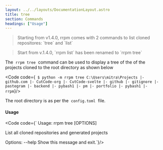 ```yaml
---
layout: ../../layouts/DocumentationLayout.astro
title: tree
section: Commands
headings: ["Usage"]
---
```


<Blockquote type="info">Starting from v1.4.0, rrpm comes with 2 commands to list cloned repositores: `tree` and `list`</Blockquote>
<Blockquote type="warning">Start from v.1.4.0, `rrpm list` has been renamed to `rrpm tree`</Blockquote>

The &nbsp;`rrpm tree`&nbsp; command can be used to display a tree of the of the projects cloned to the root directory as shown below

<Code code={`
$ python -m rrpm tree
C:\Users\mitra\Projects
  |- github.com
      |- CutCode-org
          |- CutCode-svelte
      |- github
          |- gitignore
      |- pastegram
          |- backend
      |- pybash1
          |- pm
          |- portfolio
          |- pybash1
          |- rrpm`}/>

The root directory is as per the &nbsp;`config.toml`&nbsp; file.
<br />
#### Usage
<Code code={`
Usage: rrpm tree [OPTIONS]

  List all cloned repositories and generated projects

Options:
  --help  Show this message and exit.`}/>
